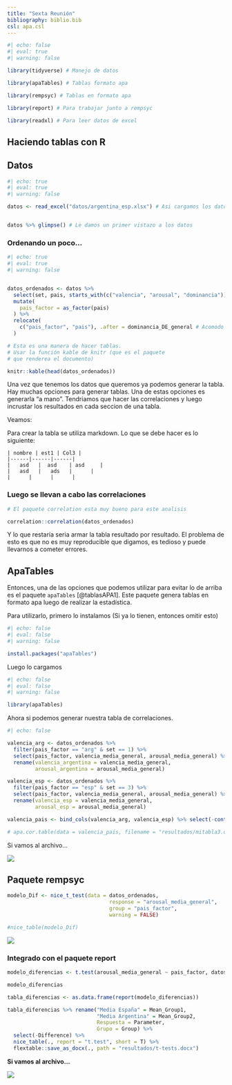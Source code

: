 ```yaml
---
title: "Sexta Reunión"
bibliography: biblio.bib
csl: apa.csl
---
```


```r
#| echo: false
#| eval: true
#| warning: false

library(tidyverse) # Manejo de datos

library(apaTables) # Tablas formato apa

library(rempsyc) # Tablas en formato apa

library(report) # Para trabajar junto a rempsyc

library(readxl) # Para leer datos de excel
```

## Haciendo tablas con R

## Datos

```r
#| echo: true
#| eval: true
#| warning: false

datos <- read_excel("datos/argentina_esp.xlsx") # Asi cargamos los datos


datos %>% glimpse() # Le damos un primer vistazo a los datos 

```

### Ordenando un poco...

```r
#| echo: true
#| eval: true
#| warning: false


datos_ordenados <- datos %>% 
  select(set, pais, starts_with(c("valencia", "arousal", "dominancia"))) %>% # Con esto selecciono todas las que arrancon con "texto"
  mutate(
    pais_factor = as_factor(pais)
  ) %>% 
  relocate(
    c("pais_factor", "pais"), .after = dominancia_DE_general # Acomodo dos variables
  )

# Esta es una manera de hacer tablas.
# Usar la función kable de knitr (que es el paquete
# que renderea el documento)

knitr::kable(head(datos_ordenados))  

```

Una vez que tenemos los datos que queremos ya podemos generar la tabla. Hay muchas opciones para generar tablas. Una de estas opciones es generarla "a mano". Tendriamos que hacer las correlaciones y luego incrustar los resultados en cada seccion de una tabla.

Veamos:

Para crear la tabla se utiliza markdown. Lo que se debe hacer es lo siguiente:

    | nombre | est1 | Col3 |
    |------|------|------|
    |   asd   |  asd    | asd     |
    |   asd   |   ads   |      |
    |      |      |      |

### Luego se llevan a cabo las correlaciones

```r

# El paquete correlation esta muy bueno para este analisis

correlation::correlation(datos_ordenados) 

```

Y lo que restaría seria armar la tabla resultado por resultado. El problema de esto es que no es muy reproducible que digamos, es tedioso y puede llevarnos a cometer errores.

## ApaTables

Entonces, una de las opciones que podemos utilizar para evitar lo de arriba es el paquete `apaTables` [@tablasAPA1]. Este paquete genera tablas en formato apa luego de realizar la estadística.

Para utilizarlo, primero lo instalamos (Si ya lo tienen, entonces omitir esto)

```r
#| echo: false
#| eval: false
#| warning: false

install.packages("apaTables")
```

Luego lo cargamos

```r
#| echo: false
#| eval: false
#| warning: false

library(apaTables)
```

Ahora si podemos generar nuestra tabla de correlaciones.

```r
#| echo: false

valencia_arg <- datos_ordenados %>% 
  filter(pais_factor == "arg" & set == 1) %>% 
  select(pais_factor, valencia_media_general, arousal_media_general) %>% 
  rename(valencia_argentina = valencia_media_general,
         arousal_argentina = arousal_media_general)

valencia_esp <- datos_ordenados %>% 
  filter(pais_factor == "esp" & set == 3) %>% 
  select(pais_factor, valencia_media_general, arousal_media_general) %>% 
  rename(valencia_esp = valencia_media_general,
         arousal_esp = arousal_media_general)

valencia_pais <- bind_cols(valencia_arg, valencia_esp) %>% select(-contains("pais"))

# apa.cor.table(data = valencia_pais, filename = "resultados/mitabla3.doc", landscape = T)

```

Si vamos al archivo...

![](imgagenes/tablaEj.png){fig-align="center"}

## Paquete rempsyc

```r

modelo_Dif <- nice_t_test(data = datos_ordenados,
                                 response = "arousal_media_general",
                                 group = "pais_factor",
                                 warning = FALSE)

#nice_table(modelo_Dif)

```

![](imgagenes/nice_tabla.png){fig-align="center"}

### Integrado con el paquete report

```r

modelo_diferencias <- t.test(arousal_media_general ~ pais_factor, datos_ordenados)

modelo_diferencias

tabla_diferencias <- as.data.frame(report(modelo_diferencias))

tabla_diferencias %>% rename("Media España" = Mean_Group1,
                             "Media Argentina" = Mean_Group2,
                             Respuesta = Parameter,
                             Grupo = Group) %>% 
  select(-Difference) %>% 
  nice_table(., report = "t.test", short = T) %>% 
  flextable::save_as_docx(., path = "resultados/t-tests.docx")

```

**Si vamos al archivo...**

![](imgagenes/t_test_tabla.png){fig-align="center"}
